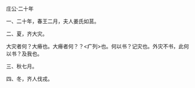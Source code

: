 

庄公·二十年

一、二十年，春王二月，夫人姜氏如莒。

二、夏，齐大灾。

大灾者何？大瘠也。大瘠者何？？<疒列>也。何以书？记灾也。外灾不书，此何以书？及我也。

三、秋七月。

四、冬，齐人伐戎。

